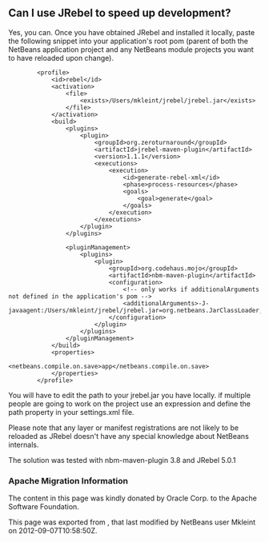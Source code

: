 <!--

    Licensed to the Apache Software Foundation (ASF) under one
    or more contributor license agreements.  See the NOTICE file
    distributed with this work for additional information
    regarding copyright ownership.  The ASF licenses this file
    to you under the Apache License, Version 2.0 (the
    "License"); you may not use this file except in compliance
    with the License.  You may obtain a copy of the License at

      http://www.apache.org/licenses/LICENSE-2.0

    Unless required by applicable law or agreed to in writing,
    software distributed under the License is distributed on an
    "AS IS" BASIS, WITHOUT WARRANTIES OR CONDITIONS OF ANY
    KIND, either express or implied.  See the License for the
    specific language governing permissions and limitations
    under the License.

-->
==Can I use JRebel to speed up development?==

Yes, you can. Once you have obtained JRebel and installed it locally, paste the following snippet into your application's root pom (parent of both the NetBeans application project and any NetBeans module projects you want to have reloaded upon change).

<pre>
        <profile>
            <id>rebel</id>
            <activation>
                <file>
                    <exists>/Users/mkleint/jrebel/jrebel.jar</exists>
                </file>
            </activation>
            <build>
                <plugins>
                    <plugin>
                        <groupId>org.zeroturnaround</groupId>
                        <artifactId>jrebel-maven-plugin</artifactId>
                        <version>1.1.1</version>
                        <executions>
                            <execution>
                                <id>generate-rebel-xml</id>
                                <phase>process-resources</phase>
                                <goals>
                                    <goal>generate</goal>
                                </goals>
                            </execution>
                        </executions>
                    </plugin>
                </plugins>
                
                <pluginManagement>
                    <plugins>
                        <plugin>
                            <groupId>org.codehaus.mojo</groupId>
                            <artifactId>nbm-maven-plugin</artifactId>
                            <configuration>
                                <!-- only works if additionalArguments not defined in the application's pom -->
                                <additionalArguments>-J-javaagent:/Users/mkleint/jrebel/jrebel.jar=org.netbeans.JarClassLoader,org.netbeans.StandardModule.OneModuleClassLoader</additionalArguments>
                            </configuration>
                        </plugin>
                    </plugins>
                </pluginManagement>
            </build>
            <properties>
                <netbeans.compile.on.save>app</netbeans.compile.on.save>
            </properties>
        </profile>
</pre>

You will have to edit the path to your jrebel.jar you have locally. if multiple people are going to work on the project use an expression and define the path property in your settings.xml file.

Please note that any layer or manifest registrations are not likely to be reloaded as JRebel doesn't have any special knowledge about NetBeans internals.

The solution was tested with nbm-maven-plugin 3.8 and JRebel 5.0.1

===Apache Migration Information===

The content in this page was kindly donated by Oracle Corp. to the
Apache Software Foundation.

This page was exported from , 
that last modified by NetBeans user Mkleint 
on 2012-09-07T10:58:50Z.

